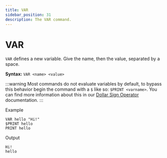 ```yaml
---
title: VAR
sidebar_position: 31
description: The VAR command.
---
```


# VAR
`VAR` defines a new variable. Give the name, then the value, separated by a space.

**Syntax:** `VAR <name> <value>`

:::warning
Most commands do not evaluate variables by default, to bypass this behavior begin the command with a `$` like so: `$PRINT <varname>`. You can find more information about this in our [Dollar Sign Operator](/docs/crash-course/command-types#dollar-sign-operator) documentation.
:::

Example
```
VAR hello "Hi!"
$PRINT hello
PRINT hello
```
Output
```
Hi!
hello
```
